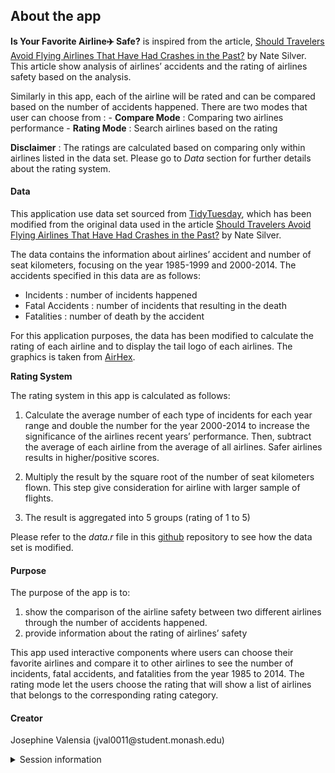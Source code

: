 ## About the app

**Is Your Favorite Airline✈️ Safe?** is inspired from the article, [Should Travelers Avoid Flying Airlines That Have Had Crashes in the Past?](https://fivethirtyeight.com/features/should-travelers-avoid-flying-airlines-that-have-had-crashes-in-the-past/) by Nate Silver. This article show analysis of airlines' accidents and the rating of airlines safety based on the analysis. 

Similarly in this app, each of the airline will be rated and can be compared based on the number of accidents happened. 
There are two modes that user can choose from :
 - **Compare Mode** : Comparing two airlines performance
 - **Rating Mode** : Search airlines based on the rating
 

**Disclaimer** : 
The ratings are calculated based on comparing only within airlines listed in the data set.
Please go to *Data* section for further details about the rating system.


#### Data

This application use data set sourced from [TidyTuesday](https://github.com/rfordatascience/tidytuesday/tree/master/data/2018/2018-08-07), which has been modified from the original data used in the article [Should Travelers Avoid Flying Airlines That Have Had Crashes in the Past?](https://fivethirtyeight.com/features/should-travelers-avoid-flying-airlines-that-have-had-crashes-in-the-past/) by Nate Silver.

The data contains the information about airlines' accident and number of seat kilometers, focusing on the year 1985-1999 and 2000-2014. The accidents specified in this data are as follows:

- Incidents : number of incidents happened
- Fatal Accidents : number of incidents that resulting in the death
- Fatalities : number of death by the accident

For this application purposes, the data has been modified to calculate the rating of each airline and to display the tail logo of each airlines. The graphics is taken from [AirHex](https://airhex.com/airline-logos/).

**Rating System**

The rating system in this app is calculated as follows:

1. Calculate the average number of each type of incidents for each year range and double the number for the year 2000-2014 to increase the significance of the airlines recent years' performance. Then, subtract the average of each airline from the average of all airlines. Safer airlines results in higher/positive scores.

2. Multiply the result by the square root of the number of seat kilometers flown. This step give consideration for airline with larger sample of flights.

3. The result is aggregated into 5 groups (rating of 1 to 5)


Please refer to the *data.r* file in this [github](https://github.com/etc5523-2022/shiny--jval0011/tree/main/Data) repository to see how the data set is modified.

#### Purpose

The purpose of the app is to:

1. show the comparison of the airline safety between two different airlines through the number of accidents happened.
2. provide information about the rating of airlines' safety

This app used interactive components where users can choose their favorite airlines and compare it to other airlines to see the number of incidents, fatal accidents, and fatalities from the year 1985 to 2014. The rating mode let the users choose the rating that will show a list of airlines that belongs to the corresponding rating category.

#### Creator

Josephine Valensia (jval0011@student.monash.edu)

<details>
<summary>Session information</summary>
```r
sessioninfo::session_info()
```
</details>
